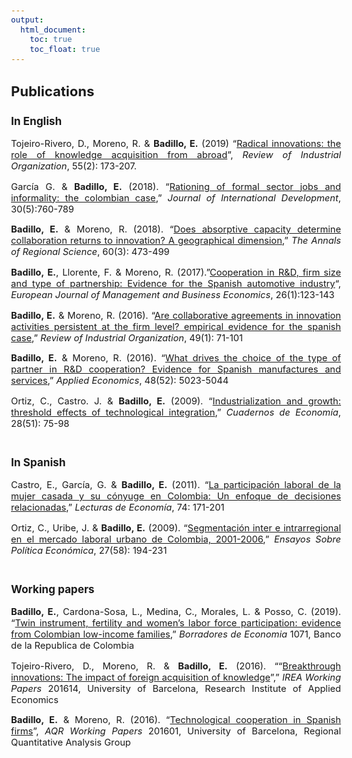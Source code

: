 ---
output:
  html_document: 
    toc: true
    toc_float: true
---
<link rel="stylesheet" href="styles.css" type="text/css">

<style>
body {
text-align: justify}

body{ /* Normal  */
      font-size: 11pt;
  }
</style>


## **Publications**


### **In English**

Tojeiro-Rivero, D., Moreno, R. & **Badillo, E.** (2019) "[Radical innovations: the role of knowledge acquisition from abroad](https://link.springer.com/article/10.1007/s11151-018-9659-3)", *Review of Industrial Organization*, 55(2): 173-207.

García G. & **Badillo, E.** (2018). "[Rationing of formal sector jobs and informality: the colombian case](https://onlinelibrary.wiley.com/doi/abs/10.1002/jid.3310)," *Journal of International Development*, 30(5):760-789

**Badillo, E.** & Moreno, R. (2018). "[Does absorptive capacity determine collaboration returns to innovation? A geographical dimension](https://link.springer.com/article/10.1007/s00168-015-0696-7)," *The Annals of Regional Science*, 60(3): 473-499

**Badillo, E.**, Llorente, F. & Moreno, R. (2017)."[Cooperation in R&D, firm size and type of partnership: Evidence for the Spanish automotive industry](https://www.emerald.com/insight/content/doi/10.1108/EJMBE-07-2017-008/full/html)", *European Journal of Management and Business Economics*, 26(1):123-143

**Badillo, E.** & Moreno, R. (2016). "[Are collaborative agreements in innovation activities persistent at the firm level? empirical evidence for the spanish case](https://link.springer.com/article/10.1007/s11151-015-9493-9)," *Review of Industrial Organization*, 49(1): 71-101

**Badillo, E.** & Moreno, R. (2016). "[What drives the choice of the type of partner in R&D cooperation? Evidence for Spanish manufactures and services](https://www.tandfonline.com/doi/abs/10.1080/00036846.2016.1170932)," *Applied Economics*, 48(52): 5023-5044

Ortiz, C., Castro. J. & **Badillo, E.** (2009). "[Industrialization and growth: threshold effects of technological integration](https://revistas.unal.edu.co/index.php/ceconomia/article/view/12069/32141)," *Cuadernos de Economía*,  28(51): 75-98<br><br>


### **In Spanish**

Castro, E., García, G. & **Badillo, E.** (2011). "[La participación laboral de la mujer casada y su cónyuge en Colombia: Un enfoque de decisiones relacionadas](http://aprendeenlinea.udea.edu.co/revistas/index.php/lecturasdeeconomia/article/view/9999/9225)," *Lecturas de Economía*, 74: 171-201

Ortiz, C., Uribe, J. & **Badillo, E.** (2009). "[Segmentación inter e intrarregional en el mercado laboral urbano de Colombia, 2001-2006](http://repositorio.banrep.gov.co/bitstream/handle/20.500.12134/6388/?sequence=1)," *Ensayos Sobre Política Económica*, 27(58): 194-231<br><br>

### **Working papers**

**Badillo, E.**, Cardona-Sosa, L., Medina, C., Morales, L. & Posso, C. (2019). "[Twin instrument, fertility and women’s labor force participation: evidence from Colombian low-income families](http://repositorio.banrep.gov.co/bitstream/handle/20.500.12134/9675/be_1071.pdf?sequence=8&isAllowed=y)," *Borradores de Economia* 1071, Banco de la Republica de Colombia

Tojeiro-Rivero, D., Moreno, R. & **Badillo, E.** (2016). "“[Breakthrough innovations: The impact of foreign acquisition of knowledge](http://www.ub.edu/irea/working_papers/2016/201614.pdf)"," *IREA Working Papers* 201614, University of Barcelona, Research Institute of Applied Economics

**Badillo, E.** & Moreno, R. (2016). "[Technological cooperation in Spanish firms](http://www.ub.edu/irea/working_papers/2016/201601.pdf)”, *AQR Working Papers* 201601, University of Barcelona, Regional Quantitative Analysis Group
